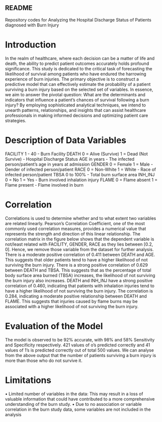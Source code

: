 ## README

Repository codes for Analyzing the Hospital Discharge Status of Patients diagnosed with Burn Injury


#	Introduction
In the realm of healthcare, where each decision can be a matter of life and death, the ability to predict patient outcomes accurately holds profound significance. This study is dedicated to the critical task of forecasting the likelihood of survival among patients who have endured the harrowing experience of burn injuries. The primary objective is to construct a predictive model that can effectively estimate the probability of a patient surviving a burn injury based on the selected set of variables. In essence, we aim to answer the pivotal question: What are the determinants and indicators that influence a patient's chances of survival following a burn injury? By employing sophisticated analytical techniques, we intend to unearth patterns, relationships, and insights that can assist healthcare professionals in making informed decisions and optimizing patient care strategies.


# Description of Data Variables
FACILITY	1 - 40            -   Burn Facility
DEATH		0 = Alive (Survive)   1 = Dead (Not Survive)        -   Hospital Discharge Status
AGE	in years	        -   The infected person/patient’s age in years at admission
GENDER	0 = Female   1 = Male	        - Gender of infected person/patient
RACE	0 = Non-White   1 = White	        -   Race of infected person/patient
TBSA	0 to 100%	        -   Total burn surface area
INH_INJ	0 = No   1 = Yes        - 	Burn involved inhalation injury
FLAME	0 = Flame absent        1 = Flame present	    -  Flame involved in burn


# Correlation
Correlations is used to determine whether and to what extent two variables are related linearly. Pearson's Correlation Coefficient, one of the most commonly used correlation measures, provides a numerical value that represents the strength and direction of this linear relationship. The correlation matrix in the figure below shows that the dependent variable is not/least related with FACILITY, GENDER, RACE as they lies between [0.2, 0]. Hence, we remove those variable from the dataset for further analysis.
There is a moderate positive correlation of 0.411 between DEATH and AGE. This suggests that older patients tend to have a higher likelihood of not surviving the burn injury.
There is a strong positive correlation of 0.629 between DEATH and TBSA. This suggests that as the percentage of total body surface area burned (TBSA) increases, the likelihood of not surviving the burn injury also increases.
DEATH and INH_INJ have a strong positive correlation of 0.460, indicating that patients with inhalation injuries tend to have a higher likelihood of not surviving the burn injury.
The correlation is 0.284, indicating a moderate positive relationship between DEATH and FLAME. This suggests that injuries caused by flame burns may be associated with a higher likelihood of not surviving the burn injury.


# Evaluation of the Model
The model is observed to be 92% accurate, with 98% and 58% Sensitivity and Specificity respectively. 421 values of o's predicted correctly and 41 values of 1's is predicted correctly out of total 500 values. We can analyse from the above output that the number of patients surviving a burn injury is more than those who do not survive it.


#	Limitations 
•	Limited number of variables in the data: This may result in a loss of valuable information that could have contributed to a more comprehensive understanding of the burn study.
•	Due to no association or variable correlation in the burn study data, some variables are not included in the analysis